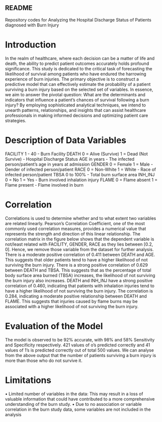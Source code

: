 ## README

Repository codes for Analyzing the Hospital Discharge Status of Patients diagnosed with Burn Injury


#	Introduction
In the realm of healthcare, where each decision can be a matter of life and death, the ability to predict patient outcomes accurately holds profound significance. This study is dedicated to the critical task of forecasting the likelihood of survival among patients who have endured the harrowing experience of burn injuries. The primary objective is to construct a predictive model that can effectively estimate the probability of a patient surviving a burn injury based on the selected set of variables. In essence, we aim to answer the pivotal question: What are the determinants and indicators that influence a patient's chances of survival following a burn injury? By employing sophisticated analytical techniques, we intend to unearth patterns, relationships, and insights that can assist healthcare professionals in making informed decisions and optimizing patient care strategies.


# Description of Data Variables
FACILITY	1 - 40            -   Burn Facility
DEATH		0 = Alive (Survive)   1 = Dead (Not Survive)        -   Hospital Discharge Status
AGE	in years	        -   The infected person/patient’s age in years at admission
GENDER	0 = Female   1 = Male	        - Gender of infected person/patient
RACE	0 = Non-White   1 = White	        -   Race of infected person/patient
TBSA	0 to 100%	        -   Total burn surface area
INH_INJ	0 = No   1 = Yes        - 	Burn involved inhalation injury
FLAME	0 = Flame absent        1 = Flame present	    -  Flame involved in burn


# Correlation
Correlations is used to determine whether and to what extent two variables are related linearly. Pearson's Correlation Coefficient, one of the most commonly used correlation measures, provides a numerical value that represents the strength and direction of this linear relationship. The correlation matrix in the figure below shows that the dependent variable is not/least related with FACILITY, GENDER, RACE as they lies between [0.2, 0]. Hence, we remove those variable from the dataset for further analysis.
There is a moderate positive correlation of 0.411 between DEATH and AGE. This suggests that older patients tend to have a higher likelihood of not surviving the burn injury.
There is a strong positive correlation of 0.629 between DEATH and TBSA. This suggests that as the percentage of total body surface area burned (TBSA) increases, the likelihood of not surviving the burn injury also increases.
DEATH and INH_INJ have a strong positive correlation of 0.460, indicating that patients with inhalation injuries tend to have a higher likelihood of not surviving the burn injury.
The correlation is 0.284, indicating a moderate positive relationship between DEATH and FLAME. This suggests that injuries caused by flame burns may be associated with a higher likelihood of not surviving the burn injury.


# Evaluation of the Model
The model is observed to be 92% accurate, with 98% and 58% Sensitivity and Specificity respectively. 421 values of o's predicted correctly and 41 values of 1's is predicted correctly out of total 500 values. We can analyse from the above output that the number of patients surviving a burn injury is more than those who do not survive it.


#	Limitations 
•	Limited number of variables in the data: This may result in a loss of valuable information that could have contributed to a more comprehensive understanding of the burn study.
•	Due to no association or variable correlation in the burn study data, some variables are not included in the analysis